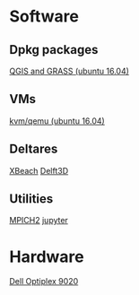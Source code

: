 = Software =
== Dpkg packages ==
[[qgis_grass_ubuntu1604|QGIS and GRASS (ubuntu 16.04)]]

== VMs ==
[[kvm_qemu_ubuntu1604|kvm/qemu (ubuntu 16.04)]]

== Deltares ==
[[xbeach_build|XBeach]]
[[delft3d_build|Delft3D]]

== Utilities ==
[[mpich2_build|MPICH2]]
[[jupyter_setup|jupyter]]

= Hardware =
[[dell_optiplex9020|Dell Optiplex 9020]]
